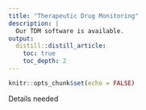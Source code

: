 ```yaml
---
title: "Therapeutic Drug Monitoring"
description: |
  Our TDM software is available.
output:
  distill::distill_article:
    toc: true
    toc_depth: 2
---
```


```r
knitr::opts_chunk$set(echo = FALSE)
```

Details needed

